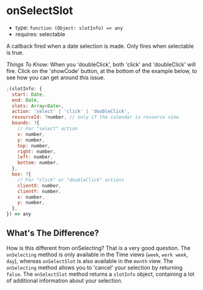 
# onSelectSlot

- type: `function (Object: slotInfo) => any`
- requires: <LinkTo kind="props" story="selectable">selectable</LinkTo>

A callback fired when a date selection is made. Only fires when <LinkTo kind="props" story="selectable">selectable</LinkTo> is true.

_Things To Know:_ When you 'doubleClick', both 'click' and 'doubleClick' will fire. Click on the 'showCode' button, at the bottom of the example below, to see how you can get around this issue.

```js
;(slotInfo: {
  start: Date,
  end: Date,
  slots: Array<Date>,
  action: 'select' | 'click' | 'doubleClick',
  resourceId: ?number, // only if the calendar is resource view
  bounds: ?{
    // For "select" action
    x: number,
    y: number,
    top: number,
    right: number,
    left: number,
    bottom: number,
  },
  box: ?{
    // For "click" or "doubleClick" actions
    clientX: number,
    clientY: number,
    x: number,
    y: number,
  },
}) => any
```

## What's The Difference?

How is this different from <LinkTo kind="props" story="cal-selecting">onSelecting</LinkTo>? That is a very good question. The `onSelecting` method is only available in the Time views (`week`, `work week`, `day`), whereas `onSelectSlot` is also available in the `month` view. The `onSelecting` method allows you to 'cancel' your selection by returning `false`. The `onSelectSlot` method returns a `slotInfo` object, containing a lot of additional information about your selection.

<Canvas>
  <Story id="props--on-select-slot" />
</Canvas>
